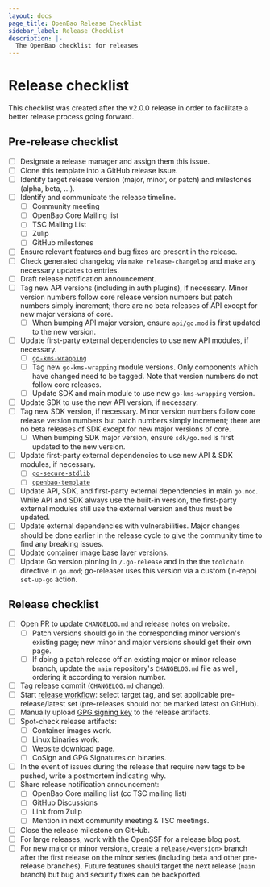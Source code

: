 ```yaml
---
layout: docs
page_title: OpenBao Release Checklist
sidebar_label: Release Checklist
description: |-
  The OpenBao checklist for releases
---
```


# Release checklist

This checklist was created after the v2.0.0 release in order to facilitate
a better release process going forward.

## Pre-release checklist

 - [ ] Designate a release manager and assign them this issue.
 - [ ] Clone this template into a GitHub release issue.
 - [ ] Identify target release version (major, minor, or patch) and milestones
       (alpha, beta, ...).
 - [ ] Identify and communicate the release timeline.
      - [ ] Community meeting
      - [ ] OpenBao Core Mailing list
      - [ ] TSC Mailing List
      - [ ] Zulip
      - [ ] GitHub milestones
 - [ ] Ensure relevant features and bug fixes are present in the release.
 - [ ] Check generated changelog via `make release-changelog` and make any
       necessary updates to entries.
 - [ ] Draft release notification announcement.
 - [ ] Tag new API versions (including in auth plugins), if necessary. Minor
       version numbers follow core release version numbers but patch numbers
       simply increment; there are no beta releases of API except for new
       major versions of core.
      - [ ] When bumping API major version, ensure `api/go.mod` is first
            updated to the new version.
 - [ ] Update first-party external dependencies to use new API modules, if
       necessary.
      - [ ] [`go-kms-wrapping`](https://github.com/openbao/go-kms-wrapping)
      - [ ] Tag new `go-kms-wrapping` module versions. Only components which
            have changed need to be tagged. Note that version numbers do not
            follow core releases.
      - [ ] Update SDK and main module to use new `go-kms-wrapping` version.
 - [ ] Update SDK to use the new API version, if necessary.
 - [ ] Tag new SDK version, if necessary. Minor version numbers follow core
       release version numbers but patch numbers simply increment; there are
       no beta releases of SDK except for new major versions of core.
      - [ ] When bumping SDK major version, ensure `sdk/go.mod` is first updated
            to the new version.
 - [ ] Update first-party external dependencies to use new API & SDK
       modules, if necessary.
      - [ ] [`go-secure-stdlib`](https://github.com/openbao/go-secure-stdlib)
      - [ ] [`openbao-template`](https://github.com/openbao/openbao-template)
 - [ ] Update API, SDK, and first-party external dependencies in main
       `go.mod`. While API and SDK always use the built-in version, the
       first-party external modules still use the external version and thus
       must be updated.
 - [ ] Update external dependencies with vulnerabilities. Major changes should
       be done earlier in the release cycle to give the community time to find
       any breaking issues.
 - [ ] Update container image base layer versions.
 - [ ] Update Go version pinning in `/.go-release` and in the the `toolchain`
       directive in `go.mod`; go-releaser uses this version via a custom
       (in-repo) `set-up-go` action.

## Release checklist

 - [ ] Open PR to update `CHANGELOG.md` and release notes on website.
      - [ ] Patch versions should go in the corresponding minor version's
            existing page; new minor and major versions should get their own
            page.
      - [ ] If doing a patch release off an existing major or minor release
            branch, update the `main` repository's `CHANGELOG.md` file as
            well, ordering it according to version number.
 - [ ] Tag release commit (`CHANGELOG.md` change).
 - [ ] Start [release workflow](https://github.com/openbao/openbao/actions/workflows/release.yml):
       select target tag, and set applicable pre-release/latest set
       (pre-releases should not be marked latest on GitHub).
 - [ ] Manually upload [GPG signing key](https://openbao.org/assets/openbao-gpg-pub-20240618.asc)
       to the release artifacts.
 - [ ] Spot-check release artifacts:
      - [ ] Container images work.
      - [ ] Linux binaries work.
      - [ ] Website download page.
      - [ ] CoSign and GPG Signatures on binaries.
 - [ ] In the event of issues during the release that require new tags to be
       pushed, write a postmortem indicating why.
 - [ ] Share release notification announcement:
      - [ ] OpenBao Core mailing list (cc TSC mailing list)
      - [ ] GitHub Discussions
      - [ ] Link from Zulip
      - [ ] Mention in next community meeting & TSC meetings.
 - [ ] Close the release milestone on GitHub.
 - [ ] For large releases, work with the OpenSSF for a release blog post.
 - [ ] For new major or minor versions, create a `release/<version>` branch
       after the first release on the minor series (including beta and other
       pre-release branches). Future features should target the next release
       (`main` branch) but bug and security fixes can be backported.
